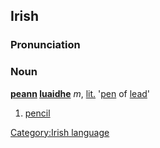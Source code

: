 ==Irish==
===Pronunciation===
{{IPA|[ˈp&#690;ɑːn ˈluəjə]}}
===Noun===
'''[[peann]] [[luaidhe]]''' ''m'', [[literally|lit.]] '[[pen]] of [[lead]]'
#[[pencil]]

[[Category:Irish language]]